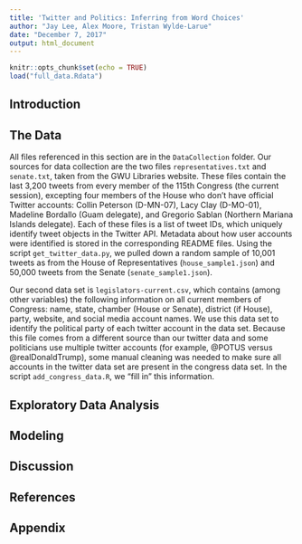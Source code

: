 ```yaml
---
title: 'Twitter and Politics: Inferring from Word Choices'
author: "Jay Lee, Alex Moore, Tristan Wylde-Larue"
date: "December 7, 2017"
output: html_document
---
```


```r
knitr::opts_chunk$set(echo = TRUE)
load("full_data.Rdata")
```

## Introduction

## The Data

All files referenced in this section are in the `DataCollection` folder. Our sources for data collection are the two files `representatives.txt` and `senate.txt`, taken from the GWU Libraries website. These files contain the last 3,200 tweets from every member of the 115th Congress (the current session), excepting four members of the House who don't have official Twitter accounts: Collin Peterson (D-MN-07), Lacy Clay (D-MO-01), Madeline Bordallo (Guam delegate), and Gregorio Sablan (Northern Mariana Islands delegate). Each of these files is a list of tweet IDs, which uniquely identify tweet objects in the Twitter API. Metadata about how user accounts were identified is stored in the corresponding README files. Using the script `get_twitter_data.py`, we pulled down a random sample of 10,001 tweets as from the House of Representatives (`house_sample1.json`) and 50,000 tweets from the Senate (`senate_sample1.json`).

Our second data set is `legislators-current.csv`, which contains (among other variables) the following information on all current members of Congress: name, state, chamber (House or Senate), district (if House), party, website, and social media account names. We use this data set to identify the political party of each twitter account in the data set. Because this file comes from a different source than our twitter data and some politicians use multiple twitter accounts (for example, @POTUS versus @realDonaldTrump), some manual cleaning was needed to make sure all accounts in the twitter data set are present in the congress data set. In the script `add_congress_data.R`, we "fill in" this information.

## Exploratory Data Analysis

## Modeling

## Discussion

## References

## Appendix


